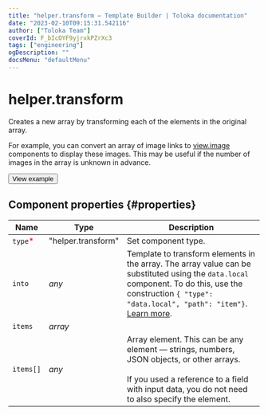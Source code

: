 ```yaml
---
title: "helper.transform — Template Builder | Toloka documentation"
date: "2023-02-10T09:15:31.542116"
author: ["Toloka Team"]
coverId: F_bIcOYF9yjrxkPZrXc3
tags: ["engineering"]
ogDescription: ""
docsMenu: "defaultMenu"
---
```



# helper.transform

Creates a new array by transforming each of the elements in the original array.

For example, you can convert an array of image links to [view.image](/docs-new/template-builder/reference/view.image) components to display these images. This may be useful if the number of images in the array is unknown in advance.

<Button themeColor="light" view="default" size="l" type="link" url="https://ya.cc/t/IqTqGpfg3ttBtA">View example</Button>

## Component properties {#properties}

**Name** | **Type** | **Description**
----- | ----- | -----
`type`<span style="color: red">\*</span> | "helper.transform" | Set component type.
`into` | _any_ | Template to transform elements in the array. The array value can be substituted using the `data.local` component. To do this, use the construction `{ "type": "data.local", "path": "item"}`. [Learn more](/docs-new/template-builder/operations/work-with-data).
`items` | _array_ | <HelperTransformTable1/>
`items[]` | _any_ | Array element. This can be any element — strings, numbers, JSON objects, or other arrays.<br/><br/>If you used a reference to a field with input data, you do not need to also specify the element.
